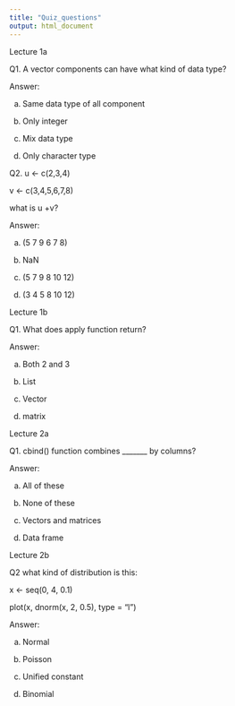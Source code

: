 ```yaml
---
title: "Quiz_questions"
output: html_document
---
```

Lecture 1a

Q1. A vector components can have what kind of data type?

Answer:

a. Same data type of all component

b. Only integer

c. Mix data type

d. Only character type

Q2. u <- c(2,3,4)

v <- c(3,4,5,6,7,8)

what is u +v?

Answer:

a. (5  7  9  6  7  8)

b. NaN

c. (5  7  9  8 10 12)

d. (3  4  5  8 10  12)

Lecture 1b

Q1. What does apply function return?

Answer:

a. Both 2 and 3

b. List

c. Vector

d. matrix

Lecture 2a

Q1. cbind() function combines _______ by columns?

Answer:

a. All of these

b. None of these

c. Vectors and matrices

d. Data frame

Lecture 2b

Q2 what kind of distribution is this:

x <- seq(0, 4, 0.1)

plot(x, dnorm(x, 2, 0.5), type = "l”)

Answer:

a. Normal

b. Poisson

c. Unified constant 

d. Binomial
